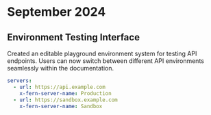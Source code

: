 # September 2024

## Environment Testing Interface
Created an editable playground environment system for testing API endpoints. Users can now switch between different API environments seamlessly within the documentation.

```yaml openapi.yml
servers:
  - url: https://api.example.com
    x-fern-server-name: Production
  - url: https://sandbox.example.com
    x-fern-server-name: Sandbox
```
